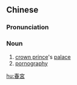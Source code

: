 ==Chinese==
{{zh-forms|s=春宫}}

===Pronunciation===
{{zh-pron
|m=chūngōng
|c=ceon1 gung1
|mn=chhun-kiong
|cat=n
}}

===Noun===
{{zh-noun}}

# [[crown prince]]'s [[palace]]
# [[pornography]]

[[hu:春宮]]